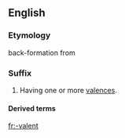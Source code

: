 {{also|valent}}
==English==

===Etymology===
back-formation from {{m|en|valence}}

===Suffix===
{{en-suffix}}

# Having one or more [[valences]].

====Derived terms====
{{suffixsee|en}}

[[fr:-valent]]